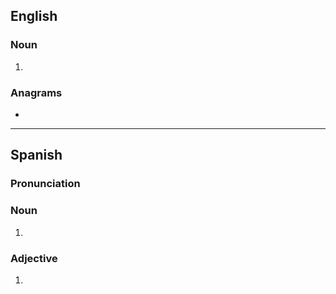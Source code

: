==English==

===Noun===
{{head|en|noun form}}

# {{plural of|en|playa}}

===Anagrams===
* {{anagrams|en|a=aalpsy|palays}}

----

==Spanish==

===Pronunciation===
{{es-IPA}}

===Noun===
{{head|es|noun plural form|g=f-p}}

# {{inflection of|es|playa||p}}

===Adjective===
{{head|es|adjective form}}

# {{adj form of|es|playo||f|p}}